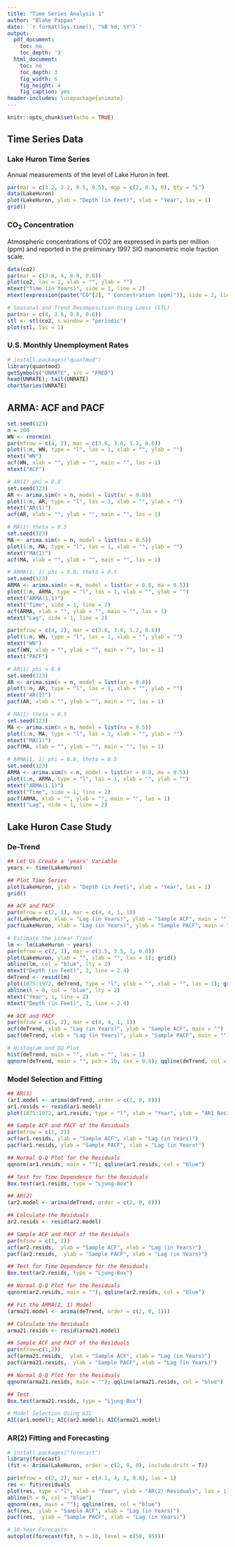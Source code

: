 ---
title: "Time Series Analysis 1"
author: "Blake Pappas"
date: '`r format(Sys.time(), "%B %d, %Y")`'
output:
  pdf_document:
    toc: no
    toc_depth: '3'
  html_document:
    toc: no
    toc_depth: 3
    fig_width: 6
    fig_height: 4
    fig_caption: yes
header-includes: \usepackage{animate}
---

```{r setup, include = FALSE}
knitr::opts_chunk$set(echo = TRUE)
```

## Time Series Data

### Lake Huron Time Series

Annual measurements of the level of Lake Huron in feet.

```{r}
par(mar = c(3.2, 3.2, 0.5, 0.5), mgp = c(2, 0.5, 0), bty = "L")
data(LakeHuron)
plot(LakeHuron, ylab = "Depth (in Feet)", xlab = "Year", las = 1)
grid()
```

### $\mathrm{CO}_{2}$ Concentration

Atmospheric concentrations of $\mathrm{CO}2$ are expressed in parts per million (ppm) and reported in the preliminary 1997 SIO manometric mole fraction scale.

```{r}
data(co2)
par(mar = c(3.8, 4, 0.8, 0.6))
plot(co2, las = 1, xlab = "", ylab = "")
mtext("Time (in Years)", side = 1, line = 2)
mtext(expression(paste("CO"[2], " Concentration (ppm)")), side = 2, line = 2.5)

# Seasonal and Trend Decomposition Using Loess (STL)
par(mar = c(4, 3.6, 0.8, 0.6))
stl <- stl(co2, s.window = "periodic")
plot(stl, las = 1)
```

### U.S. Monthly Unemployment Rates

```{r, message = FALSE, warning = FALSE}
# install.packages("quantmod")
library(quantmod)
getSymbols("UNRATE", src = "FRED")
head(UNRATE); tail(UNRATE)
chartSeries(UNRATE) 
```


## ARMA: ACF and PACF

```{r}
set.seed(123)
n = 200
WN <- rnorm(n)
par(mfrow = c(4, 2), mar = c(3.6, 3.6, 1.2, 0.6))
plot(1:n, WN, type = "l", las = 1, xlab = "", ylab = "")
mtext("WN")
acf(WN, xlab = "", ylab = "", main = "", las = 1)
mtext("ACF")

# AR(1) phi = 0.8
set.seed(123)
AR <- arima.sim(n = n, model = list(ar = 0.8))
plot(1:n, AR, type = "l", las = 1, xlab = "", ylab = "")
mtext("AR(1)")
acf(AR, xlab = "", ylab = "", main = "", las = 1)

# MA(1) theta = 0.5
set.seed(123)
MA <- arima.sim(n = n, model = list(ma = 0.5))
plot(1:n, MA, type = "l", las = 1, xlab = "", ylab = "")
mtext("MA(1)")
acf(MA, xlab = "", ylab = "", main = "", las = 1)

# ARMA(1, 1) phi = 0.8, theta = 0.5
set.seed(123)
ARMA <- arima.sim(n = n, model = list(ar = 0.8, ma = 0.5))
plot(1:n, ARMA, type = "l", las = 1, xlab = "", ylab = "")
mtext("ARMA(1,1)")
mtext("Time", side = 1, line = 2)
acf(ARMA, xlab = "", ylab = "", main = "", las = 1)
mtext("Lag", side = 1, line = 2)

par(mfrow = c(4, 2), mar = c(3.6, 3.6, 1.2, 0.6))
plot(1:n, WN, type = "l", las = 1, xlab = "", ylab = "")
mtext("WN")
pacf(WN, xlab = "", ylab = "", main = "", las = 1)
mtext("PACF")

# AR(1) phi = 0.8
set.seed(123)
AR <- arima.sim(n = n, model = list(ar = 0.8))
plot(1:n, AR, type = "l", las = 1, xlab = "", ylab = "")
mtext("AR(1)")
pacf(AR, xlab = "", ylab = "", main = "", las = 1)

# MA(1) theta = 0.5
set.seed(123)
MA <- arima.sim(n = n, model = list(ma = 0.5))
plot(1:n, MA, type = "l", las = 1, xlab = "", ylab = "")
mtext("MA(1)")
pacf(MA, xlab = "", ylab = "", main = "", las = 1)

# ARMA(1, 1) phi = 0.8, theta = 0.5
set.seed(123)
ARMA <- arima.sim(n = n, model = list(ar = 0.8, ma = 0.5))
plot(1:n, ARMA, type = "l", las = 1, xlab = "", ylab = "")
mtext("ARMA(1,1)")
mtext("Time", side = 1, line = 2)
pacf(ARMA, xlab = "", ylab = "", main = "", las = 1)
mtext("Lag", side = 1, line = 2)
```

## Lake Huron Case Study

### De-Trend 

```{r}
## Let Us Create a 'years' Variable
years <- time(LakeHuron)

## Plot Time Series
plot(LakeHuron, ylab = "Depth (in Feet)", xlab = "Year", las = 1)
grid()

## ACF and PACF
par(mfrow = c(2, 1), mar = c(4, 4, 1, 1))
acf(LakeHuron, xlab = "Lag (in Years)", ylab = "Sample ACF", main = "")
pacf(LakeHuron, xlab = "Lag (in Years)", ylab = "Sample PACF", main = "")

# Estimate the Linear Trend
lm <- lm(LakeHuron ~ years)
par(mfrow = c(2, 1), mar = c(3.5, 3.5, 1, 0.6))
plot(LakeHuron, ylab = "", xlab = "", las = 1); grid()
abline(lm, col = "blue", lty = 2)
mtext("Depth (in Feet)", 2, line = 2.4)
deTrend <- resid(lm)
plot(1875:1972, deTrend, type = "l", ylab = "", xlab = "", las = 1); grid()
abline(h = 0, col = "blue", lty = 2)
mtext("Year", 1, line = 2)
mtext("Depth (in Feet)", 2, line = 2.4)

## ACF and PACF
par(mfrow = c(1, 2), mar = c(4, 4, 1, 1))
acf(deTrend, xlab = "Lag (in Years)", ylab = "Sample ACF", main = "")
pacf(deTrend, xlab = "Lag (in Years)", ylab = "Sample PACF", main = "")

# Histogram and QQ Plot
hist(deTrend, main = "", xlab = "", las = 1)
qqnorm(deTrend, main = "", pch = 16, cex = 0.8); qqline(deTrend, col = "blue")
```

### Model Selection and Fitting

```{r}
## AR(1)
(ar1.model <- arima(deTrend, order = c(1, 0, 0)))
ar1.resids <- resid(ar1.model)
plot(1875:1972, ar1.resids, type = "l", xlab = "Year", ylab = "AR1 Residuals")

## Sample ACF and PACF of the Residuals
par(mfrow = c(1, 2))
acf(ar1.resids, ylab = "Sample ACF", xlab = "Lag (in Years)")
pacf(ar1.resids, ylab = "Sample PACF", xlab = "Lag (in Years)")

## Normal Q-Q Plot for the Residuals
qqnorm(ar1.resids, main = ""); qqline(ar1.resids, col = "blue")

## Test for Time Dependence for the Residuals 
Box.test(ar1.resids, type = "Ljung-Box")

## AR(2)
(ar2.model <- arima(deTrend, order = c(2, 0, 0)))

## Calculate the Residuals
ar2.resids <- resid(ar2.model)

## Sample ACF and PACF of the Residuals
par(mfrow = c(1, 2))
acf(ar2.resids,  ylab = "Sample ACF", xlab = "Lag (in Years)")
pacf(ar2.resids,  ylab = "Sample PACF", xlab = "Lag (in Years)")

## Test for Time Dependence for the Residuals 
Box.test(ar2.resids, type = "Ljung-Box")

## Normal Q-Q Plot for the Residuals
qqnorm(ar2.resids, main = ""); qqline(ar2.resids, col = "blue")

## Fit the ARMA(2, 1) Model
(arma21.model <- arima(deTrend, order = c(2, 0, 1)))

## Calculate the Residuals
arma21.resids <- resid(arma21.model)

## Sample ACF and PACF of the Residuals
par(mfrow=c(1,2))
acf(arma21.resids,  ylab = "Sample ACF", xlab = "Lag (in Years)")
pacf(arma21.resids,  ylab = "Sample PACF", xlab = "Lag (in Years)")

## Normal Q-Q Plot for the Residuals
qqnorm(arma21.resids, main = ""); qqline(arma21.resids, col = "blue")

## Test
Box.test(arma21.resids, type = "Ljung-Box")

# Model Selection Using AIC
AIC(ar1.model); AIC(ar2.model); AIC(arma21.model)
```

### AR(2) Fitting and Forecasting

```{r, warning = FALSE}
# install.packages("forecast")
library(forecast)
(fit <- Arima(LakeHuron, order = c(2, 0, 0), include.drift = T))

par(mfrow = c(2, 2), mar = c(4.1, 4, 1, 0.8), las = 1)
res <- fit$residuals
plot(res, type = "l", xlab = "Year", ylab = "AR(2) Residuals", las = 1)
abline(h = 0, col = "blue")
qqnorm(res, main = ""); qqline(res, col = "blue")
acf(res,  ylab = "Sample ACF", xlab = "Lag (in Years)")
pacf(res,  ylab = "Sample PACF", xlab = "Lag (in Years)")

# 10-Year Forecasts
autoplot(forecast(fit, h = 10, level = c(50, 95)))
```